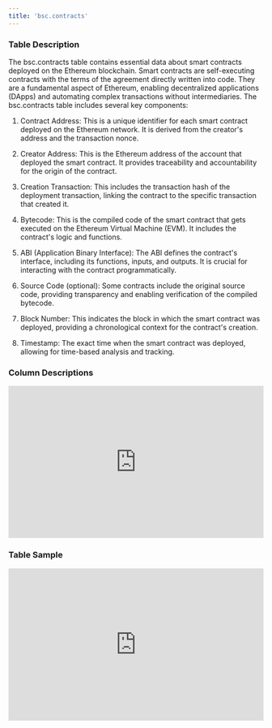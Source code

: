 ```yaml
---
title: 'bsc.contracts'
---
```


### Table Description
The bsc.contracts table contains essential data about smart contracts deployed on the Ethereum blockchain. Smart contracts are self-executing contracts with the terms of the agreement directly written into code. They are a fundamental aspect of Ethereum, enabling decentralized applications (DApps) and automating complex transactions without intermediaries. The bsc.contracts table includes several key components:
1. Contract Address: This is a unique identifier for each smart contract deployed on the Ethereum network. It is derived from the creator's address and the transaction nonce.

2. Creator Address: This is the Ethereum address of the account that deployed the smart contract. It provides traceability and accountability for the origin of the contract.

3. Creation Transaction: This includes the transaction hash of the deployment transaction, linking the contract to the specific transaction that created it.

4. Bytecode: This is the compiled code of the smart contract that gets executed on the Ethereum Virtual Machine (EVM). It includes the contract's logic and functions.

5. ABI (Application Binary Interface): The ABI defines the contract's interface, including its functions, inputs, and outputs. It is crucial for interacting with the contract programmatically.

6. Source Code (optional): Some contracts include the original source code, providing transparency and enabling verification of the compiled bytecode.

7. Block Number: This indicates the block in which the smart contract was deployed, providing a chronological context for the contract's creation.

8. Timestamp: The exact time when the smart contract was deployed, allowing for time-based analysis and tracking.
### Column Descriptions

<div>
    <iframe
        src="http://127.0.0.1:3000/columns/bsc.contracts"
        width="100%"
        height="300px"
        frameBorder="0"
        scrolling="no"
    ></iframe>
</div>

### Table Sample

<div>
    <iframe
        src="http://127.0.0.1:3000/data/bsc.contracts"
        width="100%"
        height="300px"
        frameBorder="0"
        scrolling="no"
    ></iframe>
</div>
